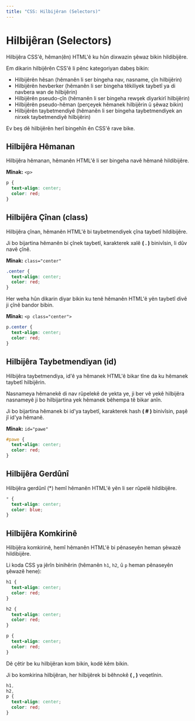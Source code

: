 ```yaml
---
title: "CSS: Hilbijêran (Selectors)"
---
```


# **Hilbijêran (Selectors)**

Hilbijêra CSS'ê, hêman(ên) HTML'ê ku hûn dixwazin şêwaz bikin hildibijêre.

Em dikarin hilbijêrên CSS'ê li pênc kategoriyan dabeş bikin:

- Hilbijêrên hêsan (hêmanên li ser bingeha nav, nasname, çîn hilbijêrin)
- Hilbijêrên hevberker (hêmanên li ser bingeha têkiliyek taybetî ya di navbera wan de hilbijêrin)
- Hilbijêrên pseudo-çîn (hêmanên li ser bingeha rewşek diyarkirî hilbijêrin)
- Hilbijêrên pseudo-hêman (perçeyek hêmanek hilbijêrin û şêwaz bikin)
- Hilbijêrên taybetmendiyê (hêmanên li ser bingeha taybetmendiyek an nirxek taybetmendiyê hilbijêrin)

Ev beş dê hilbijêrên herî bingehîn ên CSS'ê rave bike.

## **Hilbijêra Hêmanan**

Hilbijêra hêmanan, hêmanên HTML'ê li ser bingeha navê hêmanê hildibijêre.

**Mînak:** `<p>`

```css copy showLineNumbers
p {
  text-align: center;
  color: red;
}
```

## **Hilbijêra Çînan (class)**

Hilbijêra çînan, hêmanên HTML'ê bi taybetmendiyek çîna taybetî hildibijêre.

Ji bo bijartina hêmanên bi çînek taybetî, karakterek xalê **( . )** binivîsin, li dûv navê çînê.

**Mînak:** `class="center"`

```css copy showLineNumbers
.center {
  text-align: center;
  color: red;
}
```

Her weha hûn dikarin diyar bikin ku tenê hêmanên HTML'ê yên taybetî divê ji çînê bandor bibin.

**Mînak:** `<p class="center">`

```css copy showLineNumbers
p.center {
  text-align: center;
  color: red;
}
```

## **Hilbijêra Taybetmendiyan (id)**

Hilbijêra taybetmendiya, id'ê ya hêmanek HTML'ê bikar tîne da ku hêmanek taybetî hilbijêrin.

Nasnameya hêmanekê di nav rûpelekê de yekta ye, ji ber vê yekê hilbijêra nasnameyê ji bo hilbijartina yek hêmanek bêhempa tê bikar anîn.

Ji bo bijartina hêmanek bi id'ya taybetî, karakterek hash **( # )** binivîsin, paşê jî id'ya hêmanê.

**Mînak:** `id="pawe"`

```css copy showLineNumbers
#pawe {
  text-align: center;
  color: red;
}
```

## **Hilbijêra Gerdûnî**

Hilbijêra gerdûnî (\*) hemî hêmanên HTML'ê yên li ser rûpelê hildibijêre.

```css copy showLineNumbers
* {
  text-align: center;
  color: blue;
}
```

## **Hilbijêra Komkirinê**

Hilbijêra komkirinê, hemî hêmanên HTML'ê bi pênaseyên heman şêwazê hildibijêre.

Li koda CSS ya jêrîn binihêrin (hêmanên `h1`, `h2`, û `p` heman pênaseyên şêwazê hene):

```css copy showLineNumbers
h1 {
  text-align: center;
  color: red;
}

h2 {
  text-align: center;
  color: red;
}

p {
  text-align: center;
  color: red;
}
```

Dê çêtir be ku hilbijêran kom bikin, kodê kêm bikin.

Ji bo komkirina hilbijêran, her hilbijêrek bi bêhnokê **( , )** veqetînin.

```css copy showLineNumbers
h1,
h2,
p {
  text-align: center;
  color: red;
}
```
